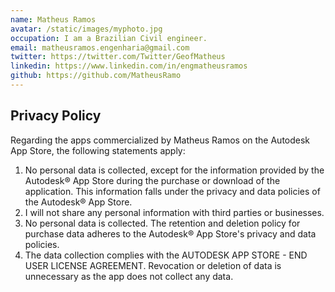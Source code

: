 ```yaml
---
name: Matheus Ramos
avatar: /static/images/myphoto.jpg
occupation: I am a Brazilian Civil engineer.
email: matheusramos.engenharia@gmail.com
twitter: https://twitter.com/Twitter/GeofMatheus
linkedin: https://www.linkedin.com/in/engmatheusramos
github: https://github.com/MatheusRamo
---
```

## Privacy Policy 

Regarding the apps commercialized by Matheus Ramos on the Autodesk App Store, the following statements apply:

1. No personal data is collected, except for the information provided by the Autodesk® App Store during the purchase or download of the application. 
This information falls under the privacy and data policies of the Autodesk® App Store.
2. I will not share any personal information with third parties or businesses.
3. No personal data is collected. 
The retention and deletion policy for purchase data adheres to the Autodesk® App Store's privacy and data policies.
4. The data collection complies with the AUTODESK APP STORE - END USER LICENSE AGREEMENT. 
Revocation or deletion of data is unnecessary as the app does not collect any data. 